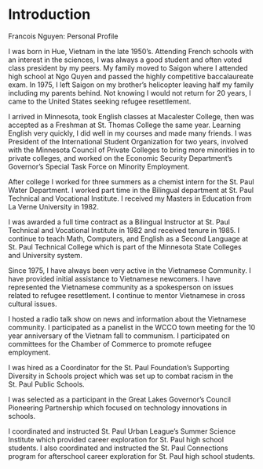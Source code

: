 # Introduction {#intro}
Francois Nguyen: Personal Profile

I was born in Hue, Vietnam in the late 1950’s. Attending French schools with an interest in the sciences, I was always a good student and often voted class president by my peers. My family moved to Saigon where I attended high school at Ngo Quyen and passed the highly competitive baccalaureate exam. In 1975, I left Saigon on my brother’s helicopter leaving half my family including my parents behind. Not knowing I would not return for 20 years, I came to the United States seeking refugee resettlement.

I arrived in Minnesota, took English classes at Macalester College, then was accepted as a Freshman at St. Thomas College the same year. Learning English very quickly, I did well in my courses and made many friends. I was President of the International Student Organization for two years, involved with the Minnesota Council of Private Colleges to bring more minorities in to private colleges, and worked on the Economic Security Department’s Governor’s Special Task Force on Minority Employment.

After college I worked for three summers as a chemist intern for the St. Paul Water Department. I worked part time in the Bilingual department at St. Paul Technical and Vocational Institute. I received my Masters in Education from La Verne University in 1982.

I was awarded a full time contract as a Bilingual Instructor at St. Paul Technical and Vocational Institute in 1982 and received tenure in 1985. I continue to teach Math, Computers, and English as a Second Language at St. Paul Technical College which is part of the Minnesota State Colleges and University system.

Since 1975, I have always been very active in the Vietnamese Community. I have provided initial assistance to Vietnamese newcomers. I have represented the Vietnamese community as a spokesperson on issues related to refugee resettlement. I continue to mentor Vietnamese in cross cultural issues.

I hosted a radio talk show on news and information about the Vietnamese community.
I participated as a panelist in the WCCO town meeting for the 10 year anniversary of the Vietnam fall to communism. I participated on committees for the Chamber of Commerce to promote refugee employment.

I was hired as a Coordinator for the St. Paul Foundation’s Supporting Diversity in Schools project which was set up to combat racism in the St. Paul Public Schools.

I was selected as a participant in the Great Lakes Governor’s Council Pioneering Partnership which focused on technology innovations in schools.

I coordinated and instructed St. Paul Urban League’s Summer Science Institute which provided career exploration for St. Paul high school students. I also coordinated and instructed the St. Paul Connections program for afterschool career exploration for St. Paul high school students.
